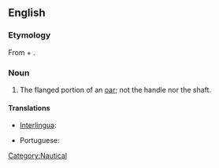 ==English==

===Etymology===
From {{term|oar}} + {{term|blade}}.

===Noun===
{{en-noun|sg=[[oar]] [[blade]]}}

# The flanged portion of an [[oar]]; not the handle nor the shaft.

====Translations====
{{trans-top|flanged portion of an oar}}
*[[Interlingua]]: {{t-|ia|pala|xs=Interlingua}}
{{trans-mid}}
*Portuguese: {{t+|pt|pá|f}}
{{trans-bottom}}

{{anagrams:en/aabdelor}}
[[Category:Nautical]]